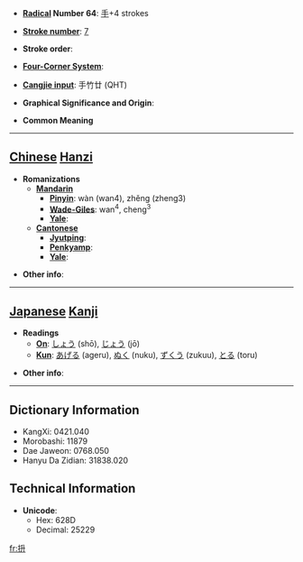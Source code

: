 * '''[[Wiktionary:Chinese radical index| Radical]] Number 64''': [[Wiktionary:Chinese radical index 手|手]]+4 strokes

* '''[[Wiktionary:Chinese total strokes index|Stroke number]]''': [[Wiktionary:Chinese total strokes index 7|7]]

* '''Stroke order''': 

* '''[[Wiktionary:Chinese four corner index|Four-Corner System]]''': 

* '''[[Wiktionary:Chinese Cangjie index|Cangjie input]]''': 手竹廿 (QHT)

* '''Graphical Significance and Origin''': 

* '''Common Meaning'''

----

== [[Chinese]] [[Hanzi]] ==

* '''Romanizations'''
** '''[[Mandarin]]'''
*** '''[[Pinyin]]''': wàn (wan4), zhěng (zheng3)
*** '''[[Wade-Giles]]''': wan<sup>4</sup>, cheng<sup>3</sup>
*** '''[[Yale]]''': 
** '''[[Cantonese]]'''
*** '''[[Jyutping]]''':
*** '''[[Penkyamp]]''': 
*** '''[[Yale]]''': 

* '''Other info''': 

----

== [[Japanese]] [[Kanji]] ==

* '''Readings'''
** '''[[On]]''': [[しょう]] (shō), [[じょう]] (jō)
** '''[[Kun]]''': [[あげる]] (ageru), [[ぬく]] (nuku), [[ずくう]] (zukuu), [[とる]] (toru)

* '''Other info''':  

----

== Dictionary Information ==

* KangXi: 0421.040
* Morobashi: 11879
* Dae Jaweon: 0768.050
* Hanyu Da Zidian: 31838.020

== Technical Information ==

* '''Unicode''':
** Hex: 628D
** Decimal: 25229

[[fr:抍]]